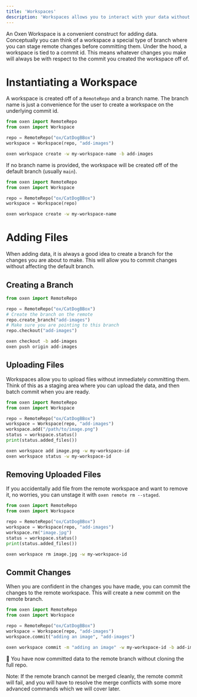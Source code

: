 ```yaml
---
title: 'Workspaces'
description: 'Workspaces allows you to interact with your data without having to download the entire dataset locally.'
---
```


An Oxen Workspace is a convenient construct for adding data. Conceptually you can think of a workspace a special type of branch where you can stage remote changes before committing them. Under the hood, a workspace is tied to a commit id. This means whatever changes you make will always be with respect to the commit you created the workspace off of.

# Instantiating a Workspace

A workspace is created off of a `RemoteRepo` and a branch name. The branch name is just a convenience for the user to create a workspace on the underlying commit id.

<CodeGroup>

```python Python
from oxen import RemoteRepo
from oxen import Workspace

repo = RemoteRepo("ox/CatDogBBox")
workspace = Workspace(repo, "add-images")
```

```bash CLI
oxen workspace create -w my-workspace-name -b add-images
```

</CodeGroup>

If no branch name is provided, the workspace will be created off of the default branch (usually `main`).

<CodeGroup>

```python Python
from oxen import RemoteRepo
from oxen import Workspace

repo = RemoteRepo("ox/CatDogBBox")
workspace = Workspace(repo)
```

```bash CLI
oxen workspace create -w my-workspace-name
```

</CodeGroup>

# Adding Files

When adding data, it is always a good idea to create a branch for the changes you are about to make. This will allow you to commit changes without affecting the default branch.

## Creating a Branch

<CodeGroup>

```python Python
from oxen import RemoteRepo

repo = RemoteRepo("ox/CatDogBBox")
# Create the branch on the remote
repo.create_branch("add-images")
# Make sure you are pointing to this branch
repo.checkout("add-images")
```

```bash CLI
oxen checkout -b add-images
oxen push origin add-images
```

</CodeGroup>

## Uploading Files

Workspaces allow you to upload files without immediately committing them. Think of this as a staging area where you can upload the data, and then batch commit when you are ready.

<CodeGroup>

```python Python
from oxen import RemoteRepo
from oxen import Workspace

repo = RemoteRepo("ox/CatDogBBox")
workspace = Workspace(repo, "add-images")
workspace.add("/path/to/image.png")
status = workspace.status()
print(status.added_files())
```

```bash CLI
oxen workspace add image.png -w my-workspace-id
oxen workspace status -w my-workspace-id
```

</CodeGroup>

## Removing Uploaded Files

If you accidentally add file from the remote workspace and want to remove it, no worries, you can unstage it with `oxen remote rm --staged`.

<CodeGroup>

```python Python
from oxen import RemoteRepo
from oxen import Workspace

repo = RemoteRepo("ox/CatDogBBox")
workspace = Workspace(repo, "add-images")
workspace.rm("image.jpg")
status = workspace.status()
print(status.added_files())
```

```bash
oxen workspace rm image.jpg -w my-workspace-id
```

</CodeGroup>

## Commit Changes

When you are confident in the changes you have made, you can commit the changes to the remote workspace. This will create a new commit on the remote branch.

<CodeGroup>

```python Python
from oxen import RemoteRepo
from oxen import Workspace

repo = RemoteRepo("ox/CatDogBBox")
workspace = Workspace(repo, "add-images")
workspace.commit("adding an image", "add-images")
```

```bash CLI
oxen workspace commit -m "adding an image" -w my-workspace-id -b add-images
```

</CodeGroup>

🎉 You have now committed data to the remote branch without cloning the full repo.

Note: If the remote branch cannot be merged cleanly, the remote commit will fail, and you will have to resolve the merge conflicts with some more advanced commands which we will cover later.
